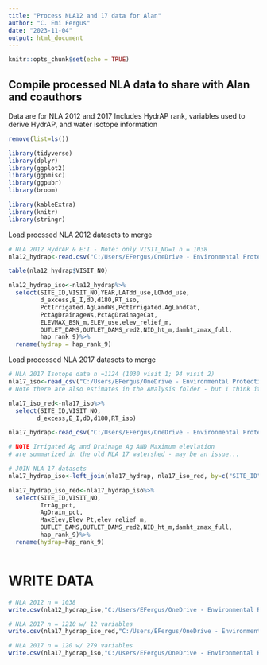 ```yaml
---
title: "Process NLA12 and 17 data for Alan"
author: "C. Emi Fergus"
date: "2023-11-04"
output: html_document
---
```


```r
knitr::opts_chunk$set(echo = TRUE)
```

## Compile processed NLA data to share with Alan and coauthors

Data are for NLA 2012 and 2017
Includes HydrAP rank, variables used to derive HydrAP, and water isotope information
```r
remove(list=ls())

library(tidyverse)
library(dplyr)
library(ggplot2)
library(ggpmisc)
library(ggpubr)
library(broom)

library(kableExtra)
library(knitr)
library(stringr)

```

Load procssed NLA 2012 datasets to merge
```r

# NLA 2012 HydrAP & E:I - Note: only VISIT_NO=1 n = 1038
nla12_hydrap<-read.csv("C:/Users/EFergus/OneDrive - Environmental Protection Agency (EPA)/a_Water_Level/Analysis/a_Lake_managed_class/Data/ECOREGION/ALL_ECO/Data_for_manuscript/NLA2012_n1038_HydAP_v9_RESAMPLED.csv")

table(nla12_hydrap$VISIT_NO)

nla12_hydrap_iso<-nla12_hydrap%>%
  select(SITE_ID,VISIT_NO,YEAR,LATdd_use,LONdd_use,
         d_excess,E_I,dD,d18O,RT_iso,
         PctIrrigated.AgLandWs,PctIrrigated.AgLandCat,
         PctAgDrainageWs,PctAgDrainageCat,
         ELEVMAX_BSN_m,ELEV_use,elev_relief_m,
         OUTLET_DAMS,OUTLET_DAMS_red2,NID_ht_m,damht_zmax_full,
         hap_rank_9)%>%
  rename(hydrap = hap_rank_9)

```


Load processed NLA 2017 datasets to merge
```r
# NLA 2017 Isotope data n =1124 (1030 visit 1; 94 visit 2)
nla17_iso<-read_csv("C:/Users/EFergus/OneDrive - Environmental Protection Agency (EPA)/NLA_lake_hydrology/NLA17 Water Isotope Data/NLA17_EI_calculations/NLA17_EI_estimates_220316.csv")
# Note there are also estimates in the ANalysis folder - but I think it may be an older version

nla17_iso_red<-nla17_iso%>%
  select(SITE_ID,VISIT_NO,
        d_excess,E_I,dD,d18O,RT_iso)

nla17_hydrap<-read_csv("C:/Users/EFergus/OneDrive - Environmental Protection Agency (EPA)/a_NLA_MMI_project/Processed_data/NLA17_HydAP.csv")

# NOTE Irrigated Ag and Drainage Ag AND Maximum elevlation
# are summarized in the old NLA 17 watershed - may be an issue...

# JOIN NLA 17 datasets
nla17_hydrap_iso<-left_join(nla17_hydrap, nla17_iso_red, by=c("SITE_ID","VISIT_NO"))

nla17_hydrap_iso_red<-nla17_hydrap_iso%>%
  select(SITE_ID,VISIT_NO,
         IrrAg_pct,
         AgDrain_pct,
         MaxElev,Elev_Pt,elev_relief_m,
         OUTLET_DAMS,OUTLET_DAMS_red2,NID_ht_m,damht_zmax_full,
         hap_rank_9)%>%
  rename(hydrap=hap_rank_9)



```


# WRITE DATA
```r
# NLA 2012 n = 1038
write.csv(nla12_hydrap_iso,"C:/Users/EFergus/OneDrive - Environmental Protection Agency (EPA)/a_NLA_MMI_project/Processed_data/Data_Alan_2023_1104/nla12_hydrap_isotope.csv",row.names = FALSE)

# NLA 2017 n = 1210 w/ 12 variables
write.csv(nla17_hydrap_iso_red,"C:/Users/EFergus/OneDrive - Environmental Protection Agency (EPA)/a_NLA_MMI_project/Processed_data/Data_Alan_2023_1104/nla17_hydrap_isotope.csv",row.names = FALSE)

# NLA 2017 n = 120 w/ 279 variables
write.csv(nla17_hydrap_iso,"C:/Users/EFergus/OneDrive - Environmental Protection Agency (EPA)/a_NLA_MMI_project/Processed_data/Data_Alan_2023_1104/nla17_hydrap_isotope_full.csv",row.names = FALSE)
```


```r

```

